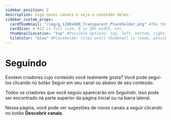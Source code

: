 ---
sidebar_position: 2
description: Siga novos canais e veja o conteúdo deles.
sidebar_custom_props:
  cardThumbnail: "/img/g_1200x600_Transparent_Placeholder.png" #The thumbnail on the category card.
  cardSize: 4 #12 is full size, 6 is 50% width, etc.
  thumbnailLocation: "top" #Possible options: top, left, bottom, right, none
  tileColor: "blue" #Placeholder tiles until thumbnail is ready, possible options: blue, cream, darkpurple, lightpurple, mauve, orange, pink, none
---

# Seguindo

Existem criadores cujo conteúdo você realmente gosta? Você pode segui-los clicando no botão Seguir em seu canal ou abaixo de seu conteúdo.

Todos os criadores que você seguiu aparecerão em *Seguindo*. Isso pode ser encontrado na parte superior da página inicial ou na barra lateral.

Nessa página, você pode ver sugestões de novos canais a seguir clicando no botão **Descobrir canais**.